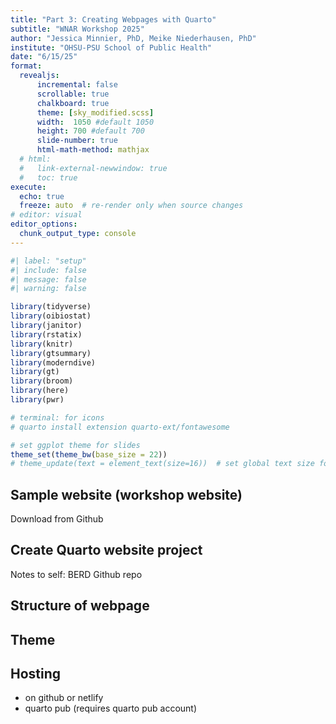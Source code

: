 ```yaml
---
title: "Part 3: Creating Webpages with Quarto"
subtitle: "WNAR Workshop 2025"
author: "Jessica Minnier, PhD, Meike Niederhausen, PhD"
institute: "OHSU-PSU School of Public Health"
date: "6/15/25"
format: 
  revealjs:
      incremental: false
      scrollable: true
      chalkboard: true
      theme: [sky_modified.scss]
      width:  1050 #default 1050
      height: 700 #default 700
      slide-number: true
      html-math-method: mathjax
  # html:
  #   link-external-newwindow: true
  #   toc: true
execute:
  echo: true
  freeze: auto  # re-render only when source changes
# editor: visual
editor_options: 
  chunk_output_type: console
---
```


```r
#| label: "setup" 
#| include: false
#| message: false
#| warning: false

library(tidyverse)    
library(oibiostat)
library(janitor)
library(rstatix)
library(knitr)
library(gtsummary)
library(moderndive)
library(gt)
library(broom) 
library(here) 
library(pwr) 

# terminal: for icons
# quarto install extension quarto-ext/fontawesome

# set ggplot theme for slides 
theme_set(theme_bw(base_size = 22))
# theme_update(text = element_text(size=16))  # set global text size for ggplots

```


## Sample website (workshop website) 

Download from Github

## Create Quarto website project

Notes to self: BERD Github repo

## Structure of webpage

## Theme

## Hosting 

* on github or netlify
* quarto pub (requires quarto pub account)


